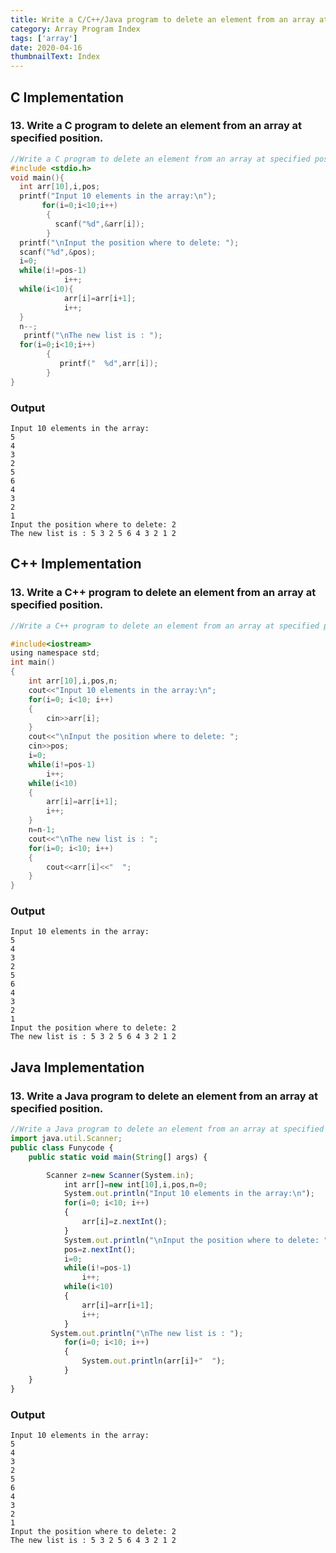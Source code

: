 ```yaml
---
title: Write a C/C++/Java program to delete an element from an array at specified position.
category: Array Program Index
tags: ['array']
date: 2020-04-16
thumbnailText: Index
---
```


## C Implementation
### 13. Write a C program to delete an element from an array at specified position.
```c
//Write a C program to delete an element from an array at specified position.
#include <stdio.h>
void main(){
  int arr[10],i,pos;
  printf("Input 10 elements in the array:\n");
       for(i=0;i<10;i++)
        {
          scanf("%d",&arr[i]);
        }
  printf("\nInput the position where to delete: ");
  scanf("%d",&pos);
  i=0;
  while(i!=pos-1)
            i++;
  while(i<10){
            arr[i]=arr[i+1];
            i++;
  }
  n--;
   printf("\nThe new list is : ");
  for(i=0;i<10;i++)
        {
           printf("  %d",arr[i]);
        }
}
```
### Output
```
Input 10 elements in the array:
5
4
3
2
5
6
4
3
2
1
Input the position where to delete: 2
The new list is : 5 3 2 5 6 4 3 2 1 2
```
## C++ Implementation
### 13. Write a C++ program to delete an element from an array at specified position.
```c
//Write a C++ program to delete an element from an array at specified position.

#include<iostream>
using namespace std;
int main()
{
    int arr[10],i,pos,n;
    cout<<"Input 10 elements in the array:\n";
    for(i=0; i<10; i++)
    {
        cin>>arr[i];
    }
    cout<<"\nInput the position where to delete: ";
    cin>>pos;
    i=0;
    while(i!=pos-1)
        i++;
    while(i<10)
    {
        arr[i]=arr[i+1];
        i++;
    }
    n=n-1;
    cout<<"\nThe new list is : ";
    for(i=0; i<10; i++)
    {
        cout<<arr[i]<<"  ";
    }
}
```
### Output
```
Input 10 elements in the array:
5
4
3
2
5
6
4
3
2
1
Input the position where to delete: 2
The new list is : 5 3 2 5 6 4 3 2 1 2
```

## Java Implementation
### 13. Write a Java program to delete an element from an array at specified position.
```js
//Write a Java program to delete an element from an array at specified position.
import java.util.Scanner;
public class Funycode {
    public static void main(String[] args) {

        Scanner z=new Scanner(System.in);
            int arr[]=new int[10],i,pos,n=0;
            System.out.println("Input 10 elements in the array:\n");
            for(i=0; i<10; i++)
            {
                arr[i]=z.nextInt();
            }
            System.out.println("\nInput the position where to delete: ");
            pos=z.nextInt();
            i=0;
            while(i!=pos-1)
                i++;
            while(i<10)
            {
                arr[i]=arr[i+1];
                i++;
            }
         System.out.println("\nThe new list is : ");
            for(i=0; i<10; i++)
            {
                System.out.println(arr[i]+"  ");
            }
    }
}
```
### Output
```
Input 10 elements in the array:
5
4
3
2
5
6
4
3
2
1
Input the position where to delete: 2
The new list is : 5 3 2 5 6 4 3 2 1 2
```
